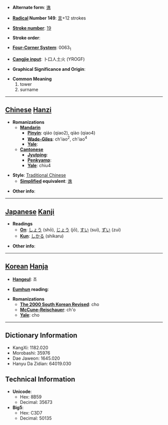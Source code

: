 * '''Alternate form''': [[谯]]

* '''[[Wiktionary:Chinese radical index| Radical]] Number 149''': [[Wiktionary:Chinese radical index 言|言]]+12 strokes

* '''[[Wiktionary:Chinese total strokes index|Stroke number]]''': [[Wiktionary:Chinese total strokes index 19|19]]

* '''Stroke order''': 

* '''[[Wiktionary:Chinese four corner index|Four-Corner System]]''': 0063<sub>1</sub>

* '''[[Wiktionary:Chinese Cangjie index|Cangjie input]]''': 卜口人土火 (YROGF)

* '''Graphical Significance and Origin''': 

* '''Common Meaning'''
*#tower
*# surname


----

== [[Chinese]] [[Hanzi]] ==

* '''Romanizations'''
** '''[[Mandarin]]'''
*** '''[[Pinyin]]''': qiáo (qiao2), qiào (qiao4)
*** '''[[Wade-Giles]]''': ch'iao<sup>2</sup>, ch'iao<sup>4</sup>
*** '''[[Yale]]''': 
** '''[[Cantonese]]'''
*** '''[[Jyutping]]''':
*** '''[[Penkyamp]]''': 
*** '''[[Yale]]''': chiu4

* '''Style''': [[Traditional Chinese]] 
** '''[[Simplified Chinese|Simplified]] equivalent''': [[谯]]

* '''Other info''': 

----

== [[Japanese]] [[Kanji]] ==

* '''Readings'''
** '''[[On]]''': [[しょう]] (shō), [[じょう]] (jō), [[すい]] (sui), [[ずい]] (zui)
** '''[[Kun]]''': [[しかる]] (shikaru)

* '''Other info''':  

----

== [[Korean]] [[Hanja]] ==

* '''[[Hangeul]]''': 초

* '''[[Eumhun]] reading''': 

* '''Romanizations'''
** '''[[The 2000 South Korean Revised Romanization|The 2000 South Korean Revised]]''': cho
** '''[[McCune-Reischauer]]''': ch'o
** '''[[Yale]]''': cho

----

== Dictionary Information ==

* KangXi: 1182.020
* Morobashi: 35976
* Dae Jaweon: 1645.020
* Hanyu Da Zidian: 64019.030

== Technical Information ==

* '''Unicode''':
** Hex: 8B59
** Decimal: 35673
* '''Big5''':
** Hex: C3D7
** Decimal: 50135